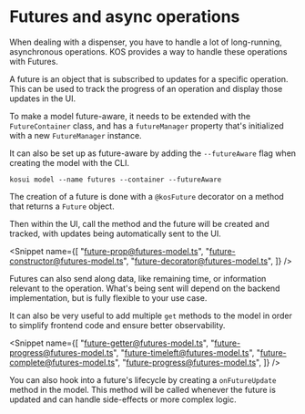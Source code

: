 
<Meta title="Foundations/14. Futures" />

# Futures and async operations

When dealing with a dispenser, you have to handle a lot of long-running, asynchronous operations. KOS provides a way to handle these operations with Futures.

A future is an object that is subscribed to updates for a specific operation. This can be used to track the progress of an operation and display those updates in the UI.

To make a model future-aware, it needs to be extended with the `FutureContainer` class, and has a `futureManager` property that's initialized with a new `FutureManager` instance.

It can also be set up as future-aware by adding the `--futureAware` flag when creating the model with the CLI.

```
kosui model --name futures --container --futureAware
```


The creation of a future is done with a `@kosFuture` decorator on a method that returns a `Future` object.

Then within the UI, call the method and the future will be created and tracked, with updates being automatically sent to the UI.

<Snippet
  name={[
    "future-prop@futures-model.ts",
    "future-constructor@futures-model.ts",
    "future-decorator@futures-model.ts",
  ]}
/>

Futures can also send along data, like remaining time, or information relevant to the operation. What's being sent will depend on the backend implementation, but is fully flexible to your use case.

It can also be very useful to add multiple `get` methods to the model in order to simplify frontend code and ensure better observability.

<Snippet
  name={[
    "future-getter@futures-model.ts",
    "future-progress@futures-model.ts",
    "future-timeleft@futures-model.ts",
    "future-complete@futures-model.ts",
    "future-progress@futures-model.ts",
  ]}
/>

You can also hook into a future's lifecycle by creating a `onFutureUpdate` method in the model. This method will be called whenever the future is updated and can handle side-effects or more complex logic.

<Canvas of={FuturesStory} />
